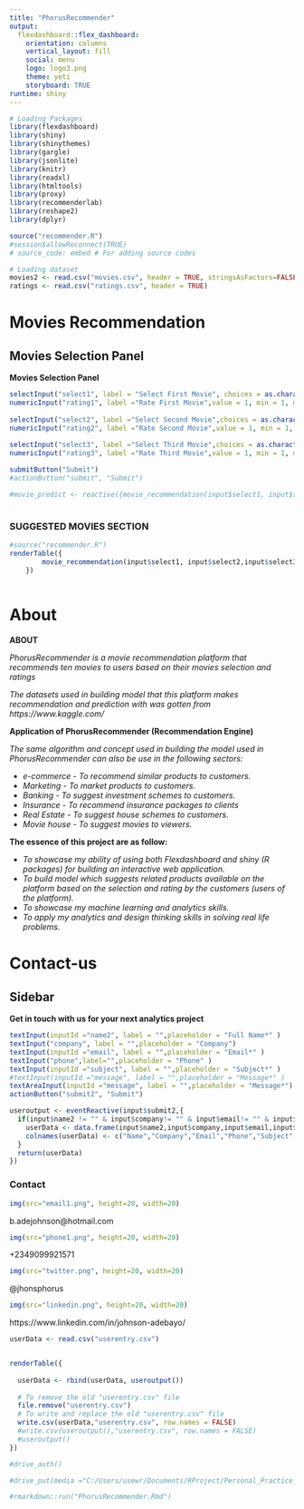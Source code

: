 ```yaml
---
title: "PhorusRecommender"
output: 
  flexdashboard::flex_dashboard:
    orientation: columns
    vertical_layout: fill
    social: menu
    logo: logo3.png
    theme: yeti
    storyboard: TRUE
runtime: shiny 
---
```


```r
# Loading Packages
library(flexdashboard)
library(shiny)
library(shinythemes)
library(gargle)
library(jsonlite)
library(knitr)
library(readxl)
library(htmltools)
library(proxy)
library(recommenderlab)
library(reshape2)
library(dplyr)

source("recommender.R")
#session$allowReconnect(TRUE)
# source_code: embed # For adding source codes 
```

```r
# Loading dataset
movies2 <- read.csv("movies.csv", header = TRUE, stringsAsFactors=FALSE)
ratings <- read.csv("ratings.csv", header = TRUE)
```



Movies Recommendation {.storyboard data-navmenu="Menu"}
===============================================================================

Movies Selection Panel {.sidebar data-width=350}
-------------------------------------------------------------------------------
**Movies Selection Panel**


```r
selectInput("select1", label = "Select First Movie", choices = as.character(movies2$title[1:1000]) )
numericInput("rating1", label ="Rate First Movie",value = 1, min = 1, max = 5 )
            
selectInput("select2", label ="Select Second Movie",choices = as.character(movies2$title[1:1000]))
numericInput("rating2", label ="Rate Second Movie",value = 1, min = 1, max = 5 )
            
selectInput("select3", label ="Select Third Movie",choices = as.character(movies2$title[1:1000]))
numericInput("rating3", label ="Rate Third Movie",value = 1, min = 1, max = 5)

submitButton("Submit") 
#actionButton("submit", "Submit")

#movie_predict <- reactive({movie_recommendation(input$select1, input$select2, input$select3,input$rating1,input$rating2,input$rating3)
  

```




### SUGGESTED MOVIES SECTION

```r
#source("recommender.R")
renderTable({
        movie_recommendation(input$select1, input$select2,input$select3, input$rating1,input$rating2,input$rating3)
    })
    
```


About{data-navmenu="Menu"}
===============================================================================

**ABOUT**

*PhorusRecommender is a movie recommendation platform that recommends ten movies to users based on their movies selection and ratings*

*The datasets used in building model that this platform makes recommendation and prediction with was gotten from https://www.kaggle.com/*

**Application of PhorusRecommender (Recommendation Engine)**

*The same algorithm and concept used in building the model used in PhorusRecommender can also be use in the following sectors:*

* *e-commerce - To recommend similar products to customers.*
* *Marketing - To market products to customers.*
* *Banking - To suggest investment schemes to customers.*
* *Insurance - To recommend insurance packages to clients*
* *Real Estate - To suggest house schemes to customers.*
* *Movie house - To suggest movies to viewers.*

**The essence of this project are as follow: **

* *To showcase my ability of using both Flexdashboard and shiny (R packages) for building an interactive web application.*
* *To build model which suggests related products available on the platform based on the selection and rating by the customers (users of the platform).*
* *To showcase my machine learning and analytics skills.*
* *To apply my analytics and design thinking skills in solving real life problems.*


Contact-us{.storyboard data-navmenu=""}
===============================================================================
 
Sidebar {.sidebar data-width=300}
----------------------------------------------

**Get in touch with us for your next analytics project**


```r
textInput(inputId ="name2", label = "",placeholder = "Full Name*" )
textInput("company", label = "",placeholder = "Company")
textInput(inputId ="email", label = "",placeholder = "Email*" )
textInput("phone",label="",placeholder = "Phone" )
textInput(inputId ="subject", label = "",placeholder = "Subject*" )
#textInput(inputId ="message", label = "",placeholder = "Message*" )
textAreaInput(inputId ="message", label = "",placeholder = "Message*")
actionButton("submit2", "Submit") 

```


```r

useroutput <- eventReactive(input$submit2,{
  if(input$name2 != "" & input$company!= "" & input$email!= "" & input$phone!= "" & input$subject != "" & input$message != ""  ){
    userData <- data.frame(input$name2,input$company,input$email,input$phone,input$subject,input$message)
    colnames(userData) <- c("Name","Company","Email","Phone","Subject","Message")
  }
  return(userData)
})

```

### Contact

```r
img(src="email1.png", height=20, width=20)

```

b.adejohnson@hotmail.com


```r
img(src="phone1.png", height=20, width=20)

```

+2349099921571

```r
img(src="twitter.png", height=20, width=20)

```

@jhonsphorus

```r

img(src="linkedin.png", height=20, width=20)

```

https://www.linkedin.com/in/johnson-adebayo/

```r
userData <- read.csv("userentry.csv")


renderTable({
  
  userData <- rbind(userData, useroutput())
  
  # To remove the old "userentry.csv" file
  file.remove("userentry.csv")
  # To write and replace the old "userentry.csv" file
  write.csv(userData,"userentry.csv", row.names = FALSE)
  #write.csv(useroutput(),"userentry.csv", row.names = FALSE)
  #useroutput()
})

```

```r
#drive_auth()  

#drive_put(media ="C:/Users/usewr/Documents/RProject/Personal_Practice_New/Afriloan/userentry.csv",path = as_id("1G-TakNykaTlaeJtxFd9Q5xf98Bj3ihg4"),name ="USERDATA3",type ="spreadsheet")

```



```r
#rmarkdown::run("PhorusRecommender.Rmd")

```
